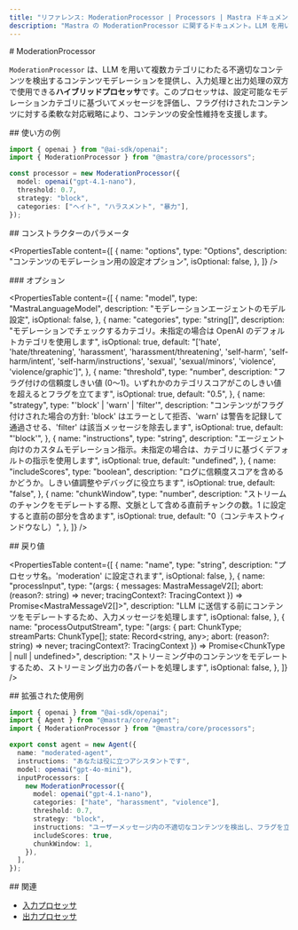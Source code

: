 ```yaml
---
title: "リファレンス: ModerationProcessor | Processors | Mastra ドキュメント"
description: "Mastra の ModerationProcessor に関するドキュメント。LLM を用いて複数のカテゴリにわたる不適切なコンテンツを検出し、コンテンツのモデレーションを提供します。"
---
```


<div id="moderationprocessor">
  # ModerationProcessor
</div>

`ModerationProcessor` は、LLM を用いて複数カテゴリにわたる不適切なコンテンツを検出するコンテンツモデレーションを提供し、入力処理と出力処理の双方で使用できる**ハイブリッドプロセッサ**です。このプロセッサは、設定可能なモデレーションカテゴリに基づいてメッセージを評価し、フラグ付けされたコンテンツに対する柔軟な対応戦略により、コンテンツの安全性維持を支援します。

<div id="usage-example">
  ## 使い方の例
</div>

```typescript copy
import { openai } from "@ai-sdk/openai";
import { ModerationProcessor } from "@mastra/core/processors";

const processor = new ModerationProcessor({
  model: openai("gpt-4.1-nano"),
  threshold: 0.7,
  strategy: "block",
  categories: ["ヘイト", "ハラスメント", "暴力"],
});
```


<div id="constructor-parameters">
  ## コンストラクターのパラメータ
</div>

<PropertiesTable
  content={[
    {
      name: "options",
      type: "Options",
      description: "コンテンツのモデレーション用の設定オプション",
      isOptional: false,
    },
  ]}
/>

<div id="options">
  ### オプション
</div>

<PropertiesTable
  content={[
    {
      name: "model",
      type: "MastraLanguageModel",
      description: "モデレーションエージェントのモデル設定",
      isOptional: false,
    },
    {
      name: "categories",
      type: "string[]",
      description:
        "モデレーションでチェックするカテゴリ。未指定の場合は OpenAI のデフォルトカテゴリを使用します",
      isOptional: true,
      default:
        "['hate', 'hate/threatening', 'harassment', 'harassment/threatening', 'self-harm', 'self-harm/intent', 'self-harm/instructions', 'sexual', 'sexual/minors', 'violence', 'violence/graphic']",
    },
    {
      name: "threshold",
      type: "number",
      description:
        "フラグ付けの信頼度しきい値 (0〜1)。いずれかのカテゴリスコアがこのしきい値を超えるとフラグを立てます",
      isOptional: true,
      default: "0.5",
    },
    {
      name: "strategy",
      type: "'block' | 'warn' | 'filter'",
      description:
        "コンテンツがフラグ付けされた場合の方針: 'block' はエラーとして拒否、'warn' は警告を記録して通過させる、'filter' は該当メッセージを除去します",
      isOptional: true,
      default: "'block'",
    },
    {
      name: "instructions",
      type: "string",
      description:
        "エージェント向けのカスタムモデレーション指示。未指定の場合は、カテゴリに基づくデフォルトの指示を使用します",
      isOptional: true,
      default: "undefined",
    },
    {
      name: "includeScores",
      type: "boolean",
      description:
        "ログに信頼度スコアを含めるかどうか。しきい値調整やデバッグに役立ちます",
      isOptional: true,
      default: "false",
    },
    {
      name: "chunkWindow",
      type: "number",
      description:
        "ストリームのチャンクをモデレートする際、文脈として含める直前チャンクの数。1 に設定すると直前の部分を含めます",
      isOptional: true,
      default: "0（コンテキストウィンドウなし）",
    },
  ]}
/>

<div id="returns">
  ## 戻り値
</div>

<PropertiesTable
  content={[
    {
      name: "name",
      type: "string",
      description: "プロセッサ名。'moderation' に設定されます",
      isOptional: false,
    },
    {
      name: "processInput",
      type: "(args: { messages: MastraMessageV2[]; abort: (reason?: string) => never; tracingContext?: TracingContext }) => Promise<MastraMessageV2[]>",
      description:
        "LLM に送信する前にコンテンツをモデレートするため、入力メッセージを処理します",
      isOptional: false,
    },
    {
      name: "processOutputStream",
      type: "(args: { part: ChunkType; streamParts: ChunkType[]; state: Record<string, any>; abort: (reason?: string) => never; tracingContext?: TracingContext }) => Promise<ChunkType | null | undefined>",
      description:
        "ストリーミング中のコンテンツをモデレートするため、ストリーミング出力の各パートを処理します",
      isOptional: false,
    },
  ]}
/>

<div id="extended-usage-example">
  ## 拡張された使用例
</div>

```typescript title="src/mastra/agents/moderated-agent.ts" showLineNumbers copy
import { openai } from "@ai-sdk/openai";
import { Agent } from "@mastra/core/agent";
import { ModerationProcessor } from "@mastra/core/processors";

export const agent = new Agent({
  name: "moderated-agent",
  instructions: "あなたは役に立つアシスタントです",
  model: openai("gpt-4o-mini"),
  inputProcessors: [
    new ModerationProcessor({
      model: openai("gpt-4.1-nano"),
      categories: ["hate", "harassment", "violence"],
      threshold: 0.7,
      strategy: "block",
      instructions: "ユーザーメッセージ内の不適切なコンテンツを検出し、フラグを立てます",
      includeScores: true,
      chunkWindow: 1,
    }),
  ],
});
```


<div id="related">
  ## 関連
</div>

- [入力プロセッサ](/docs/agents/guardrails)
- [出力プロセッサ](/docs/agents/guardrails)